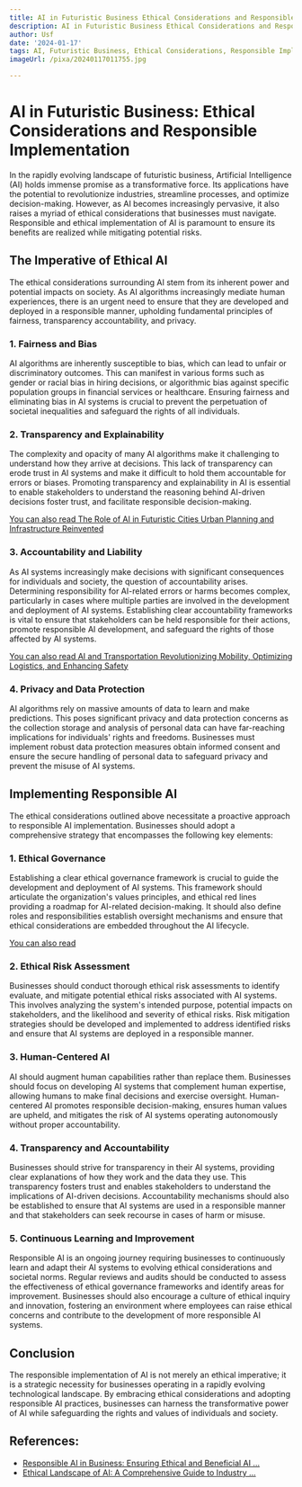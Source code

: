 ```yaml
---
title: AI in Futuristic Business Ethical Considerations and Responsible Implementation
description: AI in Futuristic Business Ethical Considerations and Responsible Implementation
author: Usf
date: '2024-01-17'
tags: AI, Futuristic Business, Ethical Considerations, Responsible Implementation
imageUrl: /pixa/20240117011755.jpg

---
```

# AI in Futuristic Business: Ethical Considerations and Responsible Implementation

In the rapidly  evolving landscape of futuristic business, Artificial Intelligence (AI) holds immense promise as a transformative force. Its applications have the potential to revolutionize  industries,  streamline  processes, and  optimize decision-making. However, as AI becomes  increasingly pervasive, it also raises a myriad of ethical considerations that  businesses must navigate. Responsible and ethical implementation of  AI is paramount to ensure its benefits are realized while mitigating potential risks.


## The  Imperative of Ethical AI

The  ethical considerations surrounding AI stem from its inherent power and potential impacts on society.  As AI algorithms increasingly mediate human experiences, there is  an  urgent need to ensure that they  are developed and deployed  in  a responsible manner, upholding  fundamental principles of fairness, transparency accountability, and privacy.


### 1.  Fairness and  Bias

AI algorithms are inherently susceptible to bias, which can lead to unfair or discriminatory outcomes. This can  manifest in various  forms  such as gender or racial bias in hiring decisions, or algorithmic bias against specific population groups in financial services or healthcare.  Ensuring fairness and eliminating bias in AI systems is crucial to prevent the perpetuation of societal inequalities and safeguard the rights of all individuals.


### 2. Transparency and Explainability

The complexity and  opacity of  many AI algorithms make it challenging to understand  how they arrive at decisions.  This lack of transparency can erode trust in AI systems and make it difficult  to hold them accountable for errors or  biases. Promoting transparency and explainability in AI is essential to enable stakeholders to understand the reasoning behind AI-driven decisions foster trust, and facilitate responsible decision-making.


[You can  also read The Role of AI  in Futuristic Cities Urban Planning and Infrastructure Reinvented](The%20Role%20of%20AI%20in%20Futuristic%20Cities%20Urban%20Planning%20and%20Infrastructure%20Reinvented)


### 3.  Accountability and Liability

As AI systems increasingly make decisions with significant consequences for individuals and society, the question of accountability arises. Determining responsibility for AI-related  errors or harms becomes complex, particularly in cases where multiple parties are involved in the development and deployment of  AI systems. Establishing clear accountability frameworks is vital to ensure that stakeholders  can be held responsible for their  actions, promote responsible AI development, and safeguard the  rights of those affected by AI systems.


[You can also read AI and Transportation Revolutionizing Mobility, Optimizing Logistics, and  Enhancing Safety](AI%20and%20Transportation%20Revolutionizing%20Mobility%2C%20Optimizing%20Logistics%2C%20and%20Enhancing%20Safety)


### 4. Privacy and Data Protection

AI algorithms rely on massive amounts of data to learn and make predictions. This poses significant privacy and data protection concerns as  the collection storage and analysis of personal data can have far-reaching implications for individuals' rights and freedoms.  Businesses must implement robust data protection measures  obtain informed consent and  ensure the secure handling of personal data to safeguard privacy and  prevent the misuse of AI systems.


## Implementing Responsible AI

The ethical considerations outlined above necessitate a proactive approach  to responsible AI implementation. Businesses should adopt a comprehensive strategy that encompasses the following key elements:


### 1. Ethical Governance

Establishing a clear ethical governance  framework is crucial to guide the development and deployment of AI systems.  This framework should articulate the organization's values principles, and ethical red  lines providing a roadmap for AI-related decision-making. It should  also define roles and responsibilities establish oversight mechanisms and ensure that ethical considerations are embedded throughout the  AI lifecycle.


[You can also read ]()


### 2. Ethical Risk Assessment

Businesses should  conduct thorough ethical risk assessments to identify evaluate, and mitigate potential ethical risks associated with AI systems. This involves analyzing the system's intended purpose, potential  impacts on  stakeholders, and the likelihood and severity of ethical  risks. Risk mitigation strategies should be developed and implemented to address identified risks and ensure  that AI systems are deployed in a responsible manner.


###  3. Human-Centered AI

AI should augment human capabilities rather  than replace them. Businesses should focus on developing AI systems that complement human expertise, allowing humans to make final decisions and  exercise oversight.  Human-centered AI  promotes responsible decision-making, ensures human values are upheld, and  mitigates the risk of AI systems operating  autonomously  without proper accountability.


### 4. Transparency and Accountability

Businesses should strive for transparency in their AI systems,  providing clear explanations of how they work and  the  data they use. This transparency fosters  trust and enables stakeholders to understand the implications of AI-driven decisions. Accountability mechanisms should also be established to ensure that AI systems are used in a responsible manner and that stakeholders can  seek recourse in  cases  of harm or  misuse.


### 5. Continuous Learning and Improvement

Responsible AI is an ongoing journey requiring businesses to continuously learn and adapt their AI systems to evolving ethical considerations and societal norms. Regular reviews and audits should be conducted to assess the effectiveness of ethical governance frameworks and identify  areas for improvement.  Businesses  should also encourage a culture  of ethical inquiry and innovation, fostering an environment where employees can raise ethical concerns and contribute to the  development of more responsible AI systems.


## Conclusion

The  responsible  implementation of AI is not merely an ethical imperative; it is a strategic  necessity for businesses operating in a rapidly evolving technological landscape.  By embracing ethical considerations and adopting  responsible AI practices, businesses can harness the transformative power of AI while  safeguarding  the  rights and values of individuals  and society.

## References:
- [Responsible AI in Business: Ensuring Ethical and Beneficial AI ...](https://www.linkedin.com/pulse/responsible-ai-business-ensuring-ethical-beneficial-damian-marks)
- [Ethical Landscape of AI: A Comprehensive Guide to Industry ...](https://medium.com/@joshuanapilay/ethical-landscape-of-ai-a-comprehensive-guide-to-industry-initiatives-and-standards-ca67016d71c2)
